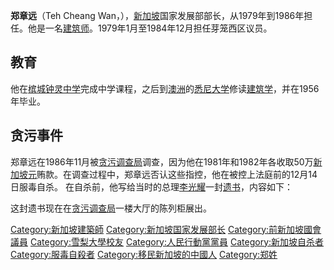 '''郑章远'''（Teh Cheang Wan，{{bd|1928年|3月3日|1986年|12月14日}}），[[新加坡|新加坡]]国家发展部部长，从1979年到1986年担任。他是一名[[建筑师|建筑师]]。1979年1月至1984年12月担任芽笼西区议员。

==教育==
他在[[檳城鍾靈國民型華文中學|槟城钟灵中学]]完成中学课程，之后到[[澳洲|澳洲]]的[[悉尼大学|悉尼大学]]修读[[建筑学|建筑学]]，并在1956年毕业。

==贪污事件==
郑章远在1986年11月被[[贪污调查局|贪污调查局]]调查，因为他在1981年和1982年各收取50万[[新加坡元|新加坡元]]贿款。在调查过程中，郑章远否认这些指控，他在被控上法庭前的12月14日服毒自杀。
在自杀前，他写给当时的总理[[李光耀|李光耀]]一封[[遗书|遗书]]，内容如下：

{{cquote|总理：  
过去两个星期 ,我感到非常沮丧。对于发生这次的不幸事件 ,我应该负全部责任。作为一个堂堂正正的东方[[绅士|绅士]] ,我应该为自己所犯的错误接受最严厉的惩罚。 
你的忠实的郑章远。}} 

这封遗书现在在[[贪污调查局|贪污调查局]]一楼大厅的陈列柜展出。

{{DEFAULTSORT:Z}}
[[Category:新加坡建築師|Category:新加坡建築師]]
[[Category:新加坡国家发展部长|Category:新加坡国家发展部长]]
[[Category:前新加坡國會議員|Category:前新加坡國會議員]]
[[Category:雪梨大學校友|Category:雪梨大學校友]]
[[Category:人民行動黨黨員|Category:人民行動黨黨員]]
[[Category:新加坡自杀者|Category:新加坡自杀者]]
[[Category:服毒自殺者|Category:服毒自殺者]]
[[Category:移民新加坡的中國人|Category:移民新加坡的中國人]]
[[Category:郑姓|Category:郑姓]]